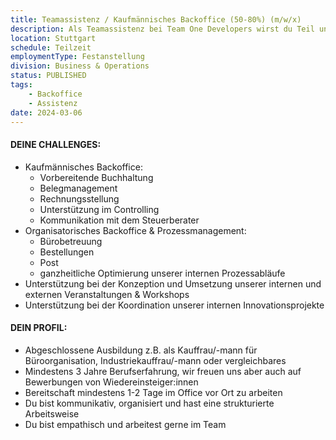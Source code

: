 ```yaml
---
title: Teamassistenz / Kaufmännisches Backoffice (50-80%) (m/w/x)
description: Als Teamassistenz bei Team One Developers wirst du Teil unseres Backoffice Teams. Du bist für die Organisation unseres Büros zuständig und übernimmst alle anfallenden kaufmännischen Aufgaben. Dabei bist du u.a. für die vorbereitende Buchhaltung verantwortlich und bereitest Controlling Reports für die Geschäftsführung vor. Außerdem unterstützt du das HR-Team bei der Organisation unserer zahlreichen internen und externen Events.
location: Stuttgart
schedule: Teilzeit
employmentType: Festanstellung
division: Business & Operations
status: PUBLISHED
tags:
    - Backoffice
    - Assistenz
date: 2024-03-06
---
```


#### DEINE CHALLENGES:

-   Kaufmännisches Backoffice:
    - Vorbereitende Buchhaltung
    - Belegmanagement
    - Rechnungsstellung 
    - Unterstützung im Controlling
    - Kommunikation mit dem Steuerberater
-   Organisatorisches Backoffice & Prozessmanagement:
    - Bürobetreuung 
    - Bestellungen
    - Post
    - ganzheitliche Optimierung unserer internen Prozessabläufe
-   Unterstützung bei der Konzeption und Umsetzung unserer internen und externen Veranstaltungen & Workshops
-   Unterstützung bei der Koordination unserer internen Innovationsprojekte

#### DEIN PROFIL:

-   Abgeschlossene Ausbildung z.B. als Kauffrau/-mann für Büroorganisation, Industriekauffrau/-mann oder vergleichbares
-   Mindestens 3 Jahre Berufserfahrung, wir freuen uns aber auch auf Bewerbungen von Wiedereinsteiger:innen
-   Bereitschaft mindestens 1-2 Tage im Office vor Ort zu arbeiten
-   Du bist kommunikativ, organisiert und hast eine strukturierte Arbeitsweise
-   Du bist empathisch und arbeitest gerne im Team

